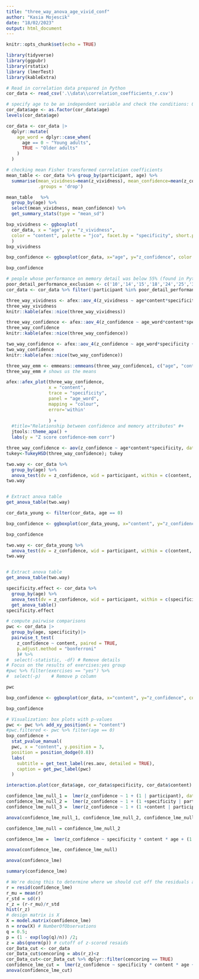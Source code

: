 ```yaml
---
title: "three_way_anova_age_vivid_conf"
author: "Kasia Mojescik"
date: "18/02/2023"
output: html_document
---
```


```r
knitr::opts_chunk$set(echo = TRUE)
```

```r
library(tidyverse)
library(ggpubr)
library(rstatix)
library (lmerTest) 
library(kableExtra)
```

```r
# Read in correlation data prepared in Python
cor_data <- read_csv('.\\data\\correlation_coefficients_r.csv')
```

```r
# specify age to be an independent variable and check the conditions: 0 = young adults, 1 = older adults
cor_data$age <- as.factor(cor_data$age)
levels(cor_data$age)
```

```r
cor_data <- cor_data |> 
  dplyr::mutate(
    age_word = dplyr::case_when(
      age == 0 ~ "Young adults",
      TRUE ~ "Older adults"
    )
  )
```

```r
# checking mean Fisher transformed correlation coefficients
mean_table <- cor_data %>% group_by(participant, age) %>% 
  summarise(mean_vividness=mean(z_vividness), mean_confidence=mean(z_confidence),
            .groups = 'drop')

mean_table   %>%
  group_by(age) %>%
  select(mean_vividness, mean_confidence) %>%
  get_summary_stats(type = "mean_sd")
```

```r
bxp_vividness <- ggboxplot(
  cor_data, x = "age", y = "z_vividness",
  color = "content", palette = "jco", facet.by = "specificity", short.panel.labs = FALSE
  )
bxp_vividness
```

```r
bxp_confidence <- ggboxplot(cor_data, x="age", y="z_confidence", color = "content", palette = "jco", facet.by = "specificity", short.panel.labs = FALSE)

bxp_confidence
```

```r
# people whose performance on memory detail was below 55% (found in Python, individual differences analyses)
poor_detail_performance_exclusion <- c('10','14','15','18','24','25','32','35','41','43','82','84','89','101','113','130','148','154','166','175','193')
cor_data <- cor_data %>% filter(!participant %in% poor_detail_performance_exclusion)
```





```r
three_way_vividness <- afex::aov_4(z_vividness ~ age*content*specificity + (content*specificity|participant), data = cor_data)
three_way_vividness
knitr::kable(afex::nice(three_way_vividness)) 
```

```r
three_way_confidence <- afex::aov_4(z_confidence ~ age_word*content*specificity + (content*specificity|participant), data = cor_data)
three_way_confidence
knitr::kable(afex::nice(three_way_confidence)) 
```

```r
two_way_confidence <- afex::aov_4(z_confidence ~ age_word*specificity + (specificity|participant), data = cor_data)
two_way_confidence
knitr::kable(afex::nice(two_way_confidence)) 
```


```r
three_way_emm <- emmeans::emmeans(three_way_confidence1, c("age", "content", "specificity"), model = "multivariate")
three_way_emm # shows us the means
```

```r
afex::afex_plot(three_way_confidence,
                x = "content",
                trace = "specificity",
                panel = "age_word",
                mapping = "colour",
                error='within'
                
                ) +
  #title="Relationship between confidence and memory attributes" #+
  jtools::theme_apa() + 
  labs(y = "Z score confidence-mem corr")
```





```r
three_way_confidence <- aov(z_confidence ~ age*content*specificity, data = cor_data)
tukey<-TukeyHSD(three_way_confidence); tukey
```

```r
two.way <- cor_data %>%
  group_by(age) %>%
  anova_test(dv = z_confidence, wid = participant, within = c(content, specificity))
two.way


# Extract anova table
get_anova_table(two.way)
```

```r

cor_data_young <- filter(cor_data, age == 0)

bxp_confidence <- ggboxplot(cor_data_young, x="content", y="z_confidence", palette = "jco", facet.by = "specificity", short.panel.labs = FALSE)

bxp_confidence
```

```r
two.way <- cor_data_young %>%
  anova_test(dv = z_confidence, wid = participant, within = c(content, specificity))
two.way


# Extract anova table
get_anova_table(two.way)
```

```r
specificity.effect <- cor_data %>%
  group_by(age) %>%
  anova_test(dv = z_confidence, wid = participant, within = c(specificity,content)) %>%
  get_anova_table()
specificity.effect 
```



```r
# compute pairwise comparisons
pwc <- cor_data |>
  group_by(age, specificity)|>
  pairwise_t_test(
    z_confidence ~ content, paired = TRUE, 
    p.adjust.method = "bonferroni"
    )# %>%
#  select(-statistic, -df) # Remove details
# Focus on the results of exercises:yes group
#pwc %>% filter(exercises == "yes") %>%
#  select(-p)    # Remove p column

pwc
```

```r
bxp_confidence <- ggboxplot(cor_data, x="content", y="z_confidence", color = "specificity", palette = "jco", facet.by = "age", short.panel.labs = FALSE)

bxp_confidence
```

```r
# Visualization: box plots with p-values
pwc <- pwc %>% add_xy_position(x = "content")
#pwc.filtered <- pwc %>% filter(age == 0)
bxp_confidence + 
  stat_pvalue_manual(
  pwc, x = "content", y.position = 3,
  position = position_dodge(0.8))
  labs(
    subtitle = get_test_label(res.aov, detailed = TRUE),
    caption = get_pwc_label(pwc)
  )
```

```r
interaction.plot(cor_data$age, cor_data$specificity, cor_data$content)
```

```r
confidence_lme_null_1 =  lmer(z_confidence ~ 1 + (1 | participant), data = cor_data, REML=FALSE)
confidence_lme_null_2 =  lmer(z_confidence ~ 1 + (1 +specificity | participant), data = cor_data, REML=FALSE)
confidence_lme_null_3 =  lmer(z_confidence ~ 1 + (1 +content | participant), data = cor_data, REML=FALSE)
```



```r
anova(confidence_lme_null_1, confidence_lme_null_2, confidence_lme_null_3)
```

```r
confidence_lme_null = confidence_lme_null_2
```

```r
confidence_lme =  lmer(z_confidence ~ specificity * content * age + (1 + specificity + content | participant), data = cor_data, REML=FALSE)
```

```r
anova(confidence_lme, confidence_lme_null)
```

```r
anova(confidence_lme)
```


```r
summary(confidence_lme)
```
```r
# We're doing this to determine where we should cut off the residuals as the first model had scewed residual distribution
r = resid(confidence_lme)
r_mu = mean(r)
r_std = sd(r)
r_z = (r-r_mu)/r_std
hist(r_z)
# design matrix is X
X = model.matrix(confidence_lme)
n = nrow(X) # NumberOfObservations
q = 0.5;
p = (1 - exp(log(q)/n)) /2;
z = abs(qnorm(p)) # cutoff of z-scored resaids
cor_Data_cut <- cor_data
cor_Data_cut$cencoring = abs(r_z)<z
cor_Data_cut<-cor_Data_cut %>% dplyr::filter(cencoring == TRUE) 
confidence_lme_cut =  lmer(z_confidence ~ specificity * content * age + (1 + specificity + content | participant), data = cor_Data_cut, REML=FALSE)
anova(confidence_lme_cut)







```

